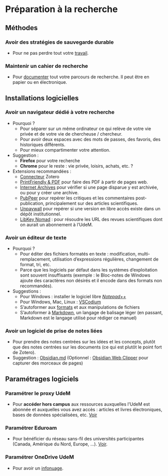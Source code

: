 # Préparation à la recherche {#sec-parametrages}

## Méthodes

### Avoir des stratégies de sauvegarde durable

- Pour ne pas perdre tout votre [travail](#sec-sauvegardedurable).

### Maintenir un cahier de recherche

- Pour [documenter](#sec-cahierrecherche) tout votre parcours de recherche. Il peut être en papier ou en électronique. 

## Installations logicielles

### Avoir un navigateur dédié à votre recherche

-   Pourquoi ?
    -   Pour séparer sur un même ordinateur ce qui relève de votre vie privée et de votre vie de chercheuse / chercheur.
    -   Pour avoir deux espaces avec des mots de passes, des favoris, des historiques différents.
    -   Pour mieux compartimenter votre attention.
-   Suggestion :
    -   **Firefox** pour votre recherche
    -   **Chrome** pour le reste : vie privée, loisirs, achats, etc. ?
-   Extensions recommandées :
    -   [Connecteur](#sec-zoteroinstaller) Zotero 
    -   [PrintFriendly & PDF](https://www.printfriendly.com/) pour faire des PDF à partir de pages web.
    -   [Internet Archives](https://addons.mozilla.org/en-US/firefox/addon/wayback-machine_new/) pour vérifier si une page disparue y est archivée, ou pour y créer une archive.
    -   [PubPeer](https://pubpeer.com/) pour repérer les critiques et les commentaires post-publication, principalement sur des articles scientifiques.
    -   [Unpaywall](http://unpaywall.org/) pour repérer si une version en libre accès existe dans un dépôt institutionnel.
    -   [LibKey Nomad](https://thirdiron.com/downloadnomad/) : pour résoudre les URL des revues scientifiques dont on aurait un abonnement à l'UdeM.

### Avoir un éditeur de texte

-   Pourquoi ?
    -   Pour éditer des fichiers formatés en texte : modification, multi-remplacement, utilisation d'expressions régulières, changement de format, tri, etc.
    -   Parce que les logiciels par défaut dans les systèmes d'exploitation sont souvent insuffisants (exemple : le Bloc-notes de Windows ajoute des caractères non désirés et il encode dans des formats non recommandés).
-   Suggestions :
    -   Pour Windows : installer le logiciel libre [*Notepad++*](https://notepad-plus-plus.org/)
    -   Pour Windows, Mac, Linux : [VSCodium](https://vscodium.com/)
    -   S'autoformer aux [formats](#sec-formats) et aux manipulations de fichiers
    -   S'autoformer à [Markdown](#sec-markdown), un langage de balisage léger (en passant, Markdown est le langage utilisé pour rédiger ce manuel)

### Avoir un logiciel de prise de notes liées

-   Pour prendre des notes centrées sur les idées et les concepts, plutôt que des notes centrées sur les documents (ce qui est plutôt le point fort de Zotero).
-   Suggestion : [Obsidian.md](#sec-obsidian) (Optionnel : [Obsidian Web Clipper](https://obsidian.md/clipper) pour capturer des morceaux de pages)

## Paramétrages logiciels

### Paramétrer le proxy UdeM

-   Pour **accéder hors campus** aux ressources auxquelles l'UdeM est abonnée et auxquelles vous avez accès : articles et livres électroniques, bases de données spécialisées, etc. [Voir](https://bib.umontreal.ca/travailler/soutien-informatique/proxy)

### Paramétrer Eduroam

-   Pour bénéficier du réseau sans-fil des universités participantes (Canada, Amérique du Nord, Europe, ...). [Voir](https://bib.umontreal.ca/public/bib/soutien-informatique/S30-eduroam.pdf).

### Paramétrer OneDrive UdeM

- Pour avoir un [infonuage](#sec-sauvegardedurable). 
